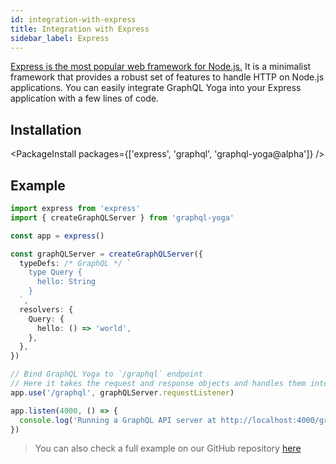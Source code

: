 ```yaml
---
id: integration-with-express
title: Integration with Express
sidebar_label: Express
---
```


[Express is the most popular web framework for Node.js.](https://expressjs.com/) It is a minimalist framework that provides a robust set of features to handle HTTP on Node.js applications.
You can easily integrate GraphQL Yoga into your Express application with a few lines of code.

## Installation

<PackageInstall packages={['express', 'graphql', 'graphql-yoga@alpha']} />

## Example

```ts
import express from 'express'
import { createGraphQLServer } from 'graphql-yoga'

const app = express()

const graphQLServer = createGraphQLServer({
  typeDefs: /* GraphQL */ `
    type Query {
      hello: String
    }
  `,
  resolvers: {
    Query: {
      hello: () => 'world',
    },
  },
})

// Bind GraphQL Yoga to `/graphql` endpoint
// Here it takes the request and response objects and handles them internally
app.use('/graphql', graphQLServer.requestListener)

app.listen(4000, () => {
  console.log('Running a GraphQL API server at http://localhost:4000/graphql')
})
```

> You can also check a full example on our GitHub repository [here](https://github.com/dotansimha/graphql-yoga/tree/master/examples/express)
